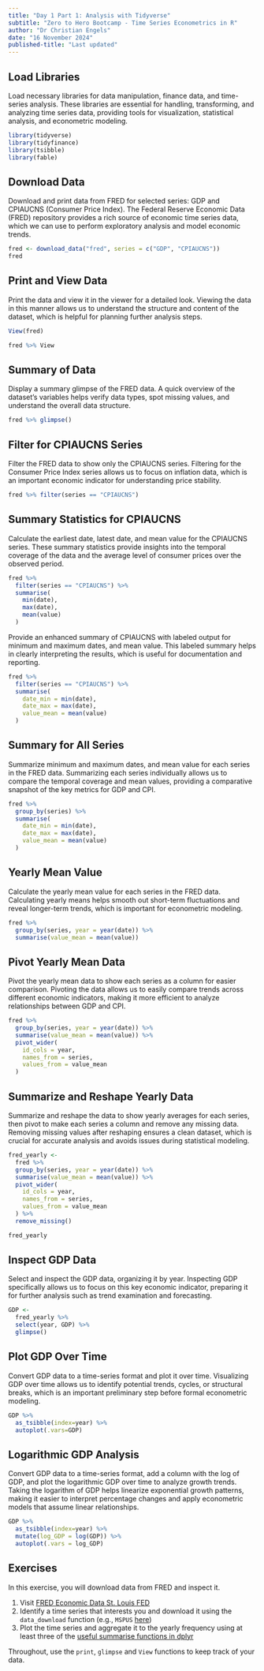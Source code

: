 ```yaml
---
title: "Day 1 Part 1: Analysis with Tidyverse"
subtitle: "Zero to Hero Bootcamp - Time Series Econometrics in R"
author: "Dr Christian Engels"
date: "16 November 2024"
published-title: "Last updated"
---
```


## Load Libraries

Load necessary libraries for data manipulation, finance data, and time-series analysis. These libraries are essential for handling, transforming, and analyzing time series data, providing tools for visualization, statistical analysis, and econometric modeling.

```r
library(tidyverse)
library(tidyfinance)
library(tsibble)
library(fable)
```

## Download Data

Download and print data from FRED for selected series: GDP and CPIAUCNS (Consumer Price Index). The Federal Reserve Economic Data (FRED) repository provides a rich source of economic time series data, which we can use to perform exploratory analysis and model economic trends.

```r
fred <- download_data("fred", series = c("GDP", "CPIAUCNS"))
fred
```

## Print and View Data

Print the data and view it in the viewer for a detailed look. Viewing the data in this manner allows us to understand the structure and content of the dataset, which is helpful for planning further analysis steps.

```r
View(fred)

fred %>% View
```

## Summary of Data

Display a summary glimpse of the FRED data. A quick overview of the dataset's variables helps verify data types, spot missing values, and understand the overall data structure.

```r
fred %>% glimpse()
```

## Filter for CPIAUCNS Series

Filter the FRED data to show only the CPIAUCNS series. Filtering for the Consumer Price Index series allows us to focus on inflation data, which is an important economic indicator for understanding price stability.

```r
fred %>% filter(series == "CPIAUCNS")
```

## Summary Statistics for CPIAUCNS

Calculate the earliest date, latest date, and mean value for the CPIAUCNS series. These summary statistics provide insights into the temporal coverage of the data and the average level of consumer prices over the observed period.

```r
fred %>% 
  filter(series == "CPIAUCNS") %>% 
  summarise(
    min(date), 
    max(date), 
    mean(value)
  )
```

Provide an enhanced summary of CPIAUCNS with labeled output for minimum and maximum dates, and mean value. This labeled summary helps in clearly interpreting the results, which is useful for documentation and reporting.

```r
fred %>% 
  filter(series == "CPIAUCNS") %>% 
  summarise(
    date_min = min(date),
    date_max = max(date),
    value_mean = mean(value)
  )
```

## Summary for All Series

Summarize minimum and maximum dates, and mean value for each series in the FRED data. Summarizing each series individually allows us to compare the temporal coverage and mean values, providing a comparative snapshot of the key metrics for GDP and CPI.

```r
fred %>% 
  group_by(series) %>% 
  summarise(
    date_min = min(date),
    date_max = max(date),
    value_mean = mean(value)
  )
```

## Yearly Mean Value

Calculate the yearly mean value for each series in the FRED data. Calculating yearly means helps smooth out short-term fluctuations and reveal longer-term trends, which is important for econometric modeling.

```r
fred %>% 
  group_by(series, year = year(date)) %>% 
  summarise(value_mean = mean(value))
```

## Pivot Yearly Mean Data

Pivot the yearly mean data to show each series as a column for easier comparison. Pivoting the data allows us to easily compare trends across different economic indicators, making it more efficient to analyze relationships between GDP and CPI.

```r
fred %>% 
  group_by(series, year = year(date)) %>% 
  summarise(value_mean = mean(value)) %>% 
  pivot_wider(
    id_cols = year,
    names_from = series,
    values_from = value_mean
  )
```

## Summarize and Reshape Yearly Data

Summarize and reshape the data to show yearly averages for each series, then pivot to make each series a column and remove any missing data. Removing missing values after reshaping ensures a clean dataset, which is crucial for accurate analysis and avoids issues during statistical modeling.

```r
fred_yearly <- 
  fred %>% 
  group_by(series, year = year(date)) %>% 
  summarise(value_mean = mean(value)) %>% 
  pivot_wider(
    id_cols = year,
    names_from = series,
    values_from = value_mean
  ) %>% 
  remove_missing()

fred_yearly
```

## Inspect GDP Data

Select and inspect the GDP data, organizing it by year. Inspecting GDP specifically allows us to focus on this key economic indicator, preparing it for further analysis such as trend examination and forecasting.

```r
GDP <- 
  fred_yearly %>% 
  select(year, GDP) %>% 
  glimpse()
```

## Plot GDP Over Time

Convert GDP data to a time-series format and plot it over time. Visualizing GDP over time allows us to identify potential trends, cycles, or structural breaks, which is an important preliminary step before formal econometric modeling.

```r
GDP %>% 
  as_tsibble(index=year) %>% 
  autoplot(.vars=GDP)
```

## Logarithmic GDP Analysis

Convert GDP data to a time-series format, add a column with the log of GDP, and plot the logarithmic GDP over time to analyze growth trends. Taking the logarithm of GDP helps linearize exponential growth patterns, making it easier to interpret percentage changes and apply econometric models that assume linear relationships.

```r
GDP %>% 
  as_tsibble(index=year) %>% 
  mutate(log_GDP = log(GDP)) %>% 
  autoplot(.vars = log_GDP)
```

## Exercises

In this exercise, you will download data from FRED and inspect it.

1. Visit [FRED Economic Data St. Louis FED](https://fred.stlouisfed.org)
2. Identify a time series that interests you and download it using the `data_download` function (e.g., `MSPUS` [here](https://fred.stlouisfed.org/series/MSPUS))
3. Plot the time series and aggregate it to the yearly frequency using at least three of the [useful summarise functions in dplyr](https://dplyr.tidyverse.org/reference/summarise.html#useful-functions)

Throughout, use the `print`, `glimpse` and `View` functions to keep track of your data.